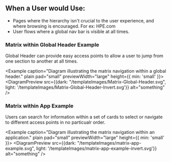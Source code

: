 
## When a User would Use:
- Pages where the hierarchy isn't crucial to the user experience, and where browsing is encouraged. For ex: HPE.com
- User flows where a global nav bar is visible at all times.

### Matrix within Global Header Example
Global Header can provide easy access points to allow a user to jump from one section to another at all times. 

<Example caption="Diagram illustrating the matrix navigation within a global header." plain pad="small" previewWidth="large" height={{ min: 'small' }}>
<DiagramPreview src={{dark: "/templateImages/Matrix-Global-Header.svg", light: '/templateImages/Matrix-Global-Header-Invert.svg'}} alt="something" />
</Example>

### Matrix within App Example
Users can search for information within a set of cards to select or navigate to different access points in no particualr order.

<Example caption="Diagram illustrating the matrix navigation within an application." plain pad="small" previewWidth="large" height={{ min: 'small' }}>
<DiagramPreview src={{dark: "/templateImages/matrix-app-example.svg", light: '/templateImages/matrix-app-example-invert.svg'}} alt="something" />
</Example>
